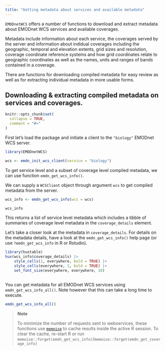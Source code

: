 ```yaml
---
title: "Getting metadata about services and available metadata"
---
```


`EMODnetWCS` offers a number of functions to download and extract metadata about EMODnet WCS services and available coverages.

Metadata include information about each service, the coverages served by the server and information about indidual coverages including the geographic, temporal and elevation extents, grid sizes and resolution, coverage coordinate reference systems and how grid coordinates relate to geographic coordinates as well as the names, units and ranges of bands contained in a coverage.

There are functions for downloading compiled metadata for easy review as well as for extracting individual metadata in more usable forms.

## Downloading & extracting compiled metadata on services and coverages.


```r
knitr::opts_chunk$set(
  collapse = TRUE,
  comment = "#>"
)
```

First let's load the package and initiate a client to the `"biology"` EMODnet WCS server.

```r
library(EMODnetWCS)

wcs <- emdn_init_wcs_client(service = "biology")
```

To get service level and a subset of coverage level compiled metadata, we can use function `emdn_get_wcs_info()`.

We can supply a `WCSClient` object through argument `wcs` to get compiled metadata from the server.

```r
wcs_info <- emdn_get_wcs_info(wcs = wcs)

wcs_info
```

This returns a list of service level metadata which includes a tibble of summaries of coverage level metadata in the `coverage_details` element.

Let's take a closer look at the metadata in `coverage_details`. For details on the metadata details, have a look at the `emdn_get_wcs_info()` help page (or use `?emdn_get_wcs_info` in R or Rstudio). 


```r
library(huxtable)
hux(wcs_info$coverage_details) |>
    style_cells(1, everywhere, bold = TRUE) |>
    style_cells(everywhere, 1, bold = TRUE) |>
    set_font_size(everywhere, everywhere, 10)
    
```

You can get metadata for all EMODnet WCS services using `emdn_get_wcs_info_all()`. Note however that this can take a long time to execute.


```r
emdn_get_wcs_info_all()
```


> **Note** 
>
> To minimize the number of requests sent to webservices, these functions use [`memoise`](https://memoise.r-lib.org/) to cache results inside the active R session.
> To clear the cache, re-start R or run `memoise::forget(emdn_get_wcs_info)`/`memoise::forget(emdn_get_coverage_info)`
